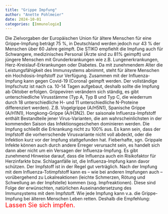 ```yaml
---
title: "Grippe Impfung"
author: "Anette Pohlmeier"
date: 2024-10-01
categories: [Immunologie]
---
```


Die Zielvorgaben der Europäischen Union für ältere Menschen für eine Grippe-Impfung beträgt
75 %, in Deutschland werden jedoch nur 43 % der Menschen über 60 Jahre geimpft. Die STIKO
empfiehlt die Impfung auch für Schwangere, medizinisches Personal (Ärzte sind zu 81% geimpft)
und jüngere Menschen mit Grunderkrankungen wie z.B. Lungenerkrankungen, Herz-Kreislauf-Erkrankungen
oder Diabetes. Da mit zunehmendem Alter die Leistungsfähigkeit des Immunsystems
abnimmt, steht für ältere Menschen ein Hochdosis-Impfstoff zur Verfügung.
Zusammen mit der Influenza-Impfung kann gegen Covid-19 (Corona) geimpft werden. Der vollständige Impfschutz ist nach ca. 10-14 Tagen aufgebaut, deshalb sollte die Impfung ab Oktober erfolgen.
Grippeviren verändern sich ständig, es gibt unterschiedliche Virusstämme (Typ A, Typ B und Typ
C, die wiederrum durch 18 unterschiedliche H- und 11 unterschiedliche N-Proteine differenziert
werden). Z.B. Vogelgrippe (A/H5N1), Spanische Grippe (A/H1N1), Hongkong-Grippe (A/H3N2). Der
saisonale Influenza-Impfstoff enthält Bestandteile jener Virus-Varianten, die am wahrscheinlichsten
in der kommenden Saison das Infektionsgeschehen dominieren werden. Die Impfung schließt
die Erkrankung nicht zu 100% aus. Es kann sein, dass der Impfstoff die vorherrschende Virusvariante
nicht voll abdeckt, oder die Infektion kurz vor der Impfung stattgefunden hat. Fieberhafte,
sgn. Grippale Infekte können auch durch andere Erreger verursacht sein, es handelt sich dann aber
nicht um ein Versagen der Influenza-Impfung.
Es gibt zunehmend Hinweise darauf, dass die Influenza auch ein Risikofaktor für Herzinfarkte bzw.
Schlaganfälle ist, die Influenza-Impfung kann davor schützen.
Der Impfstoff ist in der Regel gut verträglich. Nach der Impfung mit dem Influenza-Totimpfstoff
kann es – wie bei anderen Impfungen auch – vorübergehend zu Lokalreaktionen (leichte Schmerzen,
Rötung und Schwellung an der Impfstelle) kommen (sog. Impfreaktionen). Diese sind Folge der
erwünschten, natürlichen Auseinandersetzung des Immunsystems mit dem Impfstoff.
Wie jede Impfung kann v.a. die Grippe-Impfung bei älteren Menschen Leben retten. Deshalb
die Empfehlung: <span style="color: red; font-size: 20px;">Lassen Sie sich impfen.</span>